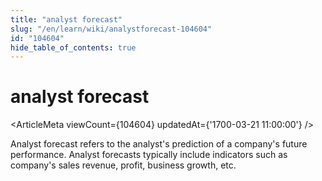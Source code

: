 ```yaml
---
title: "analyst forecast"
slug: "/en/learn/wiki/analystforecast-104604"
id: "104604"
hide_table_of_contents: true
---
```



# analyst forecast

<ArticleMeta viewCount={104604} updatedAt={'1700-03-21 11:00:00'} />

Analyst forecast refers to the analyst's prediction of a company's future performance. Analyst forecasts typically include indicators such as company's sales revenue, profit, business growth, etc.
